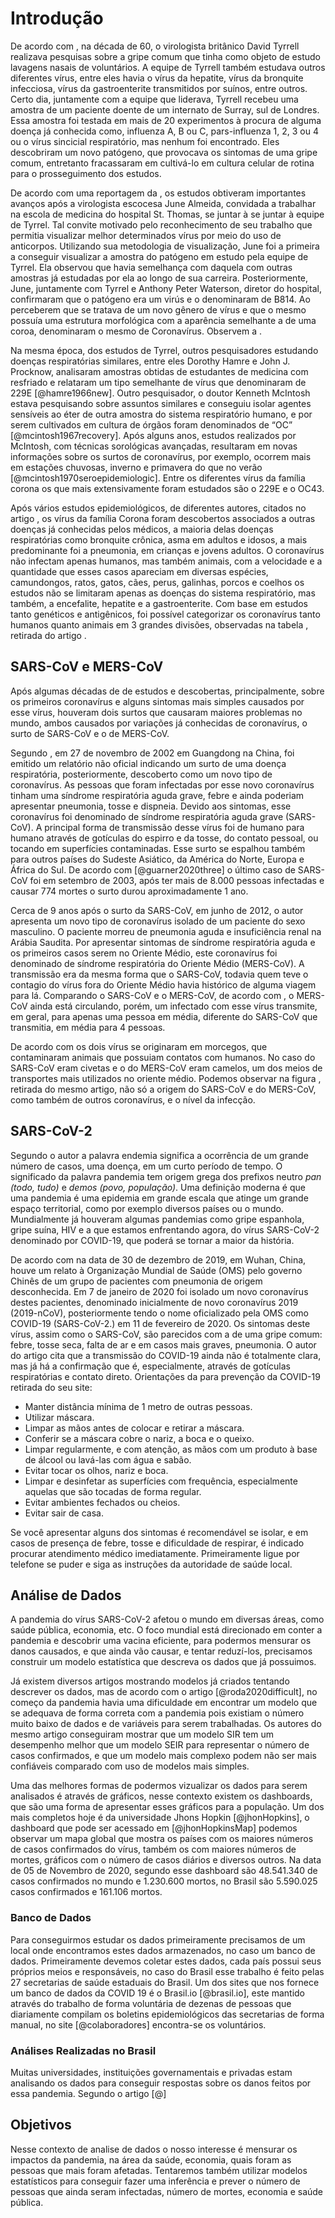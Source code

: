 # Introdução {#Intro}

De acordo com \cite{Mahasem1547}, na década de 60, o virologista britânico David 
Tyrrell realizava pesquisas sobre a gripe comum que tinha como objeto de estudo 
lavagens nasais de voluntários. A equipe de Tyrrell também estudava outros 
diferentes vírus, entre eles havia o vírus da hepatite, vírus da bronquite 
infecciosa, vírus da gastroenterite transmitidos por suínos, entre outros. Certo
dia, juntamente com a equipe que liderava, Tyrrell recebeu uma amostra de um 
paciente doente de um internato de Surray, sul de Londres. Essa amostra foi 
testada em mais de 20 experimentos à procura de alguma doença já conhecida 
como, influenza A, B ou C, pars-influenza 1, 2, 3 ou 4 ou o vírus sincicial 
respiratório, mas nenhum foi encontrado. Eles descobriram um novo patógeno, que 
provocava os sintomas de uma gripe comum, entretanto fracassaram em cultivá-lo 
em cultura celular de rotina para o prosseguimento dos estudos.

De acordo com uma reportagem da \cite{almeidaBBC}, os estudos obtiveram 
importantes avanços após a virologista escocesa June Almeida, convidada
a trabalhar na escola de medicina do hospital St. Thomas, se juntar à se juntar 
à equipe de Tyrrel. Tal convite motivado pelo reconhecimento de seu trabalho que 
permitia visualizar melhor determinados vírus por meio do uso de anticorpos. 
Utilizando sua  metodologia de visualização, June foi a primeira a conseguir 
visualizar a amostra do patógeno em estudo pela equipe de Tyrrel. Ela observou 
que havia semelhança com daquela com outras amostras já estudadas por ela ao 
longo de sua carreira. Posteriormente, June, juntamente com Tyrrel e Anthony 
Peter Waterson, diretor do hospital, confirmaram que o patógeno era um virús e 
o denominaram de B814. Ao perceberem que se tratava de um novo gênero de vírus e
que o mesmo possuía uma estrutura morfológica com a aparência semelhante a de 
uma coroa, denominaram o mesmo de Coronavírus. Observem a \ref{fig:coroa}.

\begin{figure}[H]
    \centering
    \caption{Modelo de virião de Coronavírus.}
    \includegraphics[width=6cm]{img/coroa.jpg}\\
    {\footnotesize \textbf{Fonte: }\cite{holmes1999coronaviruses}}
    \label{fig:coroa}
\end{figure}

Na mesma época, dos estudos de Tyrrel, outros pesquisadores estudando doenças
respiratórias similares, entre eles Dorothy Hamre e John J. Procknow, analisaram
amostras obtidas de estudantes de medicina com resfriado e relataram um tipo 
semelhante de vírus que denominaram de 229E [@hamre1966new]. Outro pesquisador,
o doutor Kenneth McIntosh estava pesquisando sobre assuntos similares e 
conseguiu isolar agentes sensíveis ao éter de outra amostra do sistema 
respiratório humano, e por serem cultivados em cultura de órgãos foram 
denominados de "OC" [@mcintosh1967recovery]. Após alguns anos, estudos 
realizados por McIntosh, com técnicas sorológicas avançadas, resultaram em novas
informações sobre os surtos de coronavírus, por exemplo, ocorrem mais em 
estações chuvosas, inverno e primavera do que no verão 
[@mcintosh1970seroepidemiologic]. Entre os diferentes vírus da família corona os
que mais extensivamente foram estudados são o 229E e o OC43.

Após vários estudos epidemiológicos, de diferentes autores, citados no artigo
\cite{jahangir2020coronavirus}, os vírus da família Corona foram descobertos
associados a outras doenças já conhecidas pelos médicos, a maioria delas doenças 
respiratórias como bronquite crônica, asma em adultos e idosos, a mais
predominante foi a pneumonia, em crianças e jovens adultos. O coronavírus não 
infectam apenas humanos, mas também animais, com a velocidade e a quantidade que
esses casos apareciam em diversas espécies, camundongos, ratos, gatos, cães, 
perus, galinhas, porcos e coelhos os estudos não se limitaram apenas as doenças 
do sistema respiratório, mas também, a encefalite, hepatite e a gastroenterite. 
Com base em estudos tanto genéticos e antigênicos, foi possível categorizar os 
coronavírus tanto humanos quanto animais em 3 grandes divisões, observadas na 
tabela \ref{tab:corona3div}, retirada do artigo \cite{jahangir2020coronavirus}.

\begin{table}[H]
    \centering
    \caption{Tabela categorizando os coronavírus.}
    \begin{tabular}{|c|p{5cm}|}
        \hline
        \textbf{Categoria} & \textbf{Coronavírus}\\ \hline
        Grupo I ($\alpha$-CoVs) & 229E e outros vírus semelhantes. \\ \hline
        Grupo II ($\beta$-CoVs) & OC43 \\ \hline
        Grupo III ($\gamma$-CoVs) & Vírus da bronquite infecciosa aviária e 
        outros vírus aviários relacionados. \\
        \hline
    \end{tabular}\\ \vspace{0.3cm}
    {\footnotesize \textbf{Fonte: }\cite{jahangir2020coronavirus}}
    \label{tab:corona3div}
\end{table}

## SARS-CoV e MERS-CoV

Após algumas décadas de de estudos e descobertas, principalmente, sobre os 
primeiros coronavírus e alguns sintomas mais simples causados por esse vírus, 
houveram dois surtos que causaram maiores problemas no mundo, ambos causados por
variações já conhecidas de coronavírus, o surto de SARS-CoV e o de MERS-CoV.

Segundo \cite{al2014travel}, em 27 de novembro de 2002 em Guangdong na 
China, foi emitido um relatório não oficial indicando um surto de uma doença 
respiratória, posteriormente, descoberto como um novo tipo de coronavírus. 
As pessoas que foram infectadas por esse novo coronavírus tinham uma síndrome 
respiratória aguda grave, febre e ainda poderiam apresentar pneumonia, tosse e 
dispneia. Devido aos sintomas, esse coronavírus foi denominado de síndrome 
respiratória aguda grave (SARS-CoV). A principal forma de transmissão desse 
vírus foi de humano para humano através de gotículas do espirro e da tosse, do 
contato pessoal, ou tocando em superfícies contaminadas. Esse surto se espalhou 
também para outros países do Sudeste Asiático, da América do Norte, Europa e 
África do Sul. De acordo com [@guarner2020three] o último caso de SARS-CoV foi 
em setembro de 2003, após ter mais de 8.000 pessoas infectadas e causar 774 
mortes o surto durou aproximadamente 1 ano.

Cerca de 9 anos após o surto da SARS-CoV, em junho de 2012, o autor 
\cite{@song2019sars} apresenta um novo tipo de coronavírus isolado de um 
paciente do sexo masculino. O paciente morreu de pneumonia aguda e insuficiência
renal na Arábia Saudita. Por apresentar sintomas de síndrome respiratória aguda
e os primeiros casos serem no Oriente Médio, este coronavírus foi denominado de 
síndrome respiratória do Oriente Médio (MERS-CoV). A transmissão era da mesma 
forma que o SARS-CoV, todavia quem teve o contagio do vírus fora do 
Oriente Médio havia histórico de alguma viagem para lá. Comparando o SARS-CoV e 
o MERS-CoV, de acordo com \cite{guarner2020three}, o MERS-CoV ainda está 
circulando, porém, um infectado com esse vírus transmite, em geral, para apenas
uma pessoa em média, diferente do SARS-CoV que transmitia, em média para 4 
pessoas.

De acordo com \cite{cui2019origin} os dois vírus se originaram em morcegos,
que contaminaram animais que possuiam contatos com humanos. No caso do SARS-CoV
eram civetas e o do MERS-CoV eram camelos, um dos meios de transportes mais
utilizados no oriente médio. Podemos observar na figura \ref{fig:origin}, retirada 
do mesmo artigo, não só a origem do SARS-CoV e do MERS-CoV, como também de 
outros coronavírus, e o nível da infecção. 

\begin{figure}[H]
    \centering
    \caption{Imagem mostrando a origem dos vírus e o modo de transmissão.}
    \includegraphics[width=10cm]{img/origin.png} \\
    {\footnotesize \textbf{Fonte: }\cite{cui2019origin}}
    \label{fig:origin}
\end{figure}

## SARS-CoV-2

Segundo o autor \cite{de1998epidemia} a palavra endemia significa a ocorrência 
de um  grande número de casos, uma doença, em um curto período de 
tempo. O significado da palavra pandemia tem origem grega dos prefixos neutro 
*pan (todo, tudo)* e *demos (povo, população)*. Uma definição moderna é que uma 
pandemia é uma epidemia em grande escala que atinge um grande espaço
territorial, como por exemplo diversos países ou o mundo. Mundialmente já
houveram algumas pandemias como gripe espanhola, gripe suína, HIV
e a que estamos enfrentando agora, do vírus SARS-CoV-2 denominado por COVID-19,
que poderá se tornar a maior da história.

De acordo com \cite{guarner2020three} na data de 30 de dezembro de 2019, em 
Wuhan, China, houve um relato à Organização Mundial de Saúde (OMS) pelo governo
Chinês de um grupo de pacientes com pneumonia de origem desconhecida. Em 7 de 
janeiro de 2020 foi isolado um novo coronavírus destes pacientes, denominado 
inicialmente de novo coronavírus 2019 (2019-nCoV), posteriormente tendo o nome 
oficializado pela OMS como COVID-19 (SARS-CoV-2.) em 11 de fevereiro de 2020. Os
sintomas deste vírus, assim como o SARS-CoV, são parecidos com a de uma gripe 
comum: febre, tosse seca, falta de ar e em casos mais graves, pneumonia. O autor
do artigo \cite{qing2020possibility} cita que a transmissão do COVID-19 ainda 
não é totalmente clara, mas já há a confirmação que é, especialmente, através de
gotículas respiratórias e contato direto. Orientações da \cite{covid19OMS} para
prevenção da COVID-19 retirada do seu site:

- Manter distância mínima de 1 metro de outras pessoas.
- Utilizar máscara.
- Limpar as mãos antes de colocar e retirar a máscara.
- Conferir se a máscara cobre o nariz, a boca e o queixo.
- Limpar regularmente, e com atenção, as mãos com um produto à base de álcool ou
lavá-las com água e sabão.
- Evitar tocar os olhos, nariz e boca.
- Limpar e desinfetar as superfícies com frequência, especialmente aquelas que
são tocadas de forma regular.
- Evitar ambientes fechados ou cheios.
- Evitar sair de casa.

Se você apresentar alguns dos sintomas é recomendável se isolar, e em casos de 
presença de febre, tosse e dificuldade de respirar, é indicado procurar 
atendimento médico imediatamente. Primeiramente ligue por telefone se puder e 
siga as instruções da autoridade de saúde local.

## Análise de Dados

A pandemia do vírus SARS-CoV-2 afetou o mundo em diversas áreas, como saúde 
pública, economia, etc. O foco mundial está direcionado em conter a 
pandemia e descobrir uma vacina eficiente, para podermos mensurar os danos
causados, e que ainda vão causar, e tentar reduzí-los, precisamos construir um 
modelo estatística que descreva os dados que já possuimos.

Já existem diversos artigos mostrando modelos já criados tentando descrever os 
dados, mas de acordo com o artigo [@roda2020difficult], no começo da pandemia 
havia uma dificuldade em encontrar um modelo que se adequava de forma correta 
com a pandemia pois existiam o número muito baixo de dados e de variáveis para 
serem trabalhadas. Os autores do mesmo artigo conseguiram mostrar que um modelo
SIR tem um desempenho melhor que um modelo SEIR para representar o número de
casos confirmados, e que um modelo mais complexo podem não ser mais confiáveis 
comparado com uso de modelos mais simples.

Uma das melhores formas de podermos vizualizar os dados para serem analisados é 
através de gráficos, nesse contexto existem os dashboards, que são uma forma
de apresentar esses gráficos para a população. Um dos mais completos hoje é
da universidade Jhons Hopkin [@jhonHopkins], o dashboard que pode ser acessado
em [@jhonHopkinsMap] podemos observar um mapa global que mostra os países com os
maiores números de casos confirmados do vírus, também os com maiores números de
mortes, gráficos com o número de casos diários e diversos outros. Na data de 05 
de Novembro de 2020, segundo esse dashboard são 48.541.340 de casos confirmados
no mundo e 1.230.600 mortos, no Brasil são 5.590.025 casos confirmados e 
161.106 mortos.

### Banco de Dados

Para conseguirmos estudar os dados primeiramente precisamos de um local onde
encontramos estes dados armazenados, no caso um banco de dados. Primeiramente 
devemos coletar estes dados, cada país possui seus próprios meios e 
responsáveis, no caso do Brasil esse trabalho é feito pelas 27 secretarias de 
saúde estaduais do Brasil. Um dos sites que nos fornece um banco de dados da 
COVID 19 é o Brasil.io [@brasil.io], este mantido através do trabalho de forma
voluntária de dezenas de pessoas que diariamente compilam os boletins 
epidemiológicos das secretarias de forma manual, no site [@colaboradores]
encontra-se os voluntários.

### Análises Realizadas no Brasil

Muitas universidades, instituições governamentais e privadas estam analisando
os dados para conseguir respostas sobre os danos feitos por essa pandemia. 
Segundo o artigo [@]

## Objetivos

Nesse contexto de analise de dados o nosso interesse é mensurar os impactos da
pandemia, na área da saúde, economia, quais foram as pessoas que
mais foram afetadas. Tentaremos também utilizar modelos estatísticos para
conseguir fazer uma inferência e prever o número de pessoas que ainda seram 
infectadas, número de mortes, economia e saúde pública.